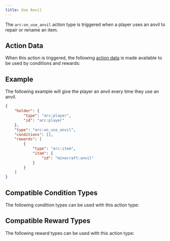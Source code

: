 ```yaml
---
title: Use Anvil
---
```



The `arc:on_use_anvil` action type is triggered when a player uses an anvil to repair or rename an item.

## Action Data

When this action is triggered, the following [action data](/docs/arc/wiki/action_data/index.mdx) is made available to be used by conditions and rewards:

<ActionDataTable actionType="use_anvil" />

## Example

The following example will give the player an anvil every time they use an anvil.

```json title="data/my_datapack/arc/give_anvil.json"
{
    "holder": {
        "type": "arc:player",
        "id": "arc:player"
    },
    "type": "arc:on_use_anvil",
    "conditions": [],
    "rewards": [
        {
            "type": "arc:item",
            "item": {
                "id": "minecraft:anvil"
            }
        }
    ]
}
```

## Compatible Condition Types

The following condition types can be used with this action type:

<CompatibleConditionTypes actionType="use_anvil" />

## Compatible Reward Types

The following reward types can be used with this action type:

<CompatibleRewardTypes actionType="use_anvil" />